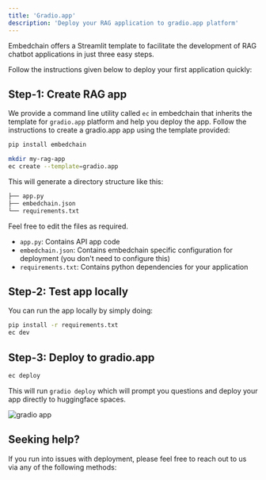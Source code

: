 ```yaml
---
title: 'Gradio.app'
description: 'Deploy your RAG application to gradio.app platform'
---
```


Embedchain offers a Streamlit template to facilitate the development of RAG chatbot applications in just three easy steps.

Follow the instructions given below to deploy your first application quickly:

## Step-1: Create RAG app

We provide a command line utility called `ec` in embedchain that inherits the template for `gradio.app` platform and help you deploy the app. Follow the instructions to create a gradio.app app using the template provided:

```bash Install embedchain
pip install embedchain
```

```bash Create application
mkdir my-rag-app
ec create --template=gradio.app
```

This will generate a directory structure like this:

```bash
├── app.py
├── embedchain.json
└── requirements.txt
```

Feel free to edit the files as required.
- `app.py`: Contains API app code
- `embedchain.json`: Contains embedchain specific configuration for deployment (you don't need to configure this)
- `requirements.txt`: Contains python dependencies for your application

## Step-2: Test app locally

You can run the app locally by simply doing:

```bash Run locally
pip install -r requirements.txt
ec dev
```

## Step-3: Deploy to gradio.app

```bash Deploy to gradio.app
ec deploy
```

This will run `gradio deploy` which will prompt you questions and deploy your app directly to huggingface spaces.

<img src="/images/gradio_app.png" alt="gradio app" />

## Seeking help?

If you run into issues with deployment, please feel free to reach out to us via any of the following methods:

<Snippet file="get-help.mdx" />
